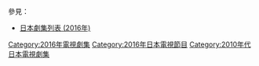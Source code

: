 {{Catnav|頁面分類|...|電視節目|電視劇|每年電視影集|2016年電視影集}}
{{Catnav|頁面分類|...|电视节目|电视剧|各國電視劇|日本電視劇|每年日本電視劇集}}
{{cat year nav
| year = 2016
| cat = 日本電視劇集 
| sortkey = 日本電視劇集
| article = 日本電視劇
| in = 
}}
參見：
*[[日本劇集列表_(2016年)|日本劇集列表 (2016年)]]

[[Category:2016年電視劇集|Category:2016年電視劇集]]
[[Category:2016年日本電視節目|Category:2016年日本電視節目]]
[[Category:2010年代日本電視劇集|Category:2010年代日本電視劇集]]
